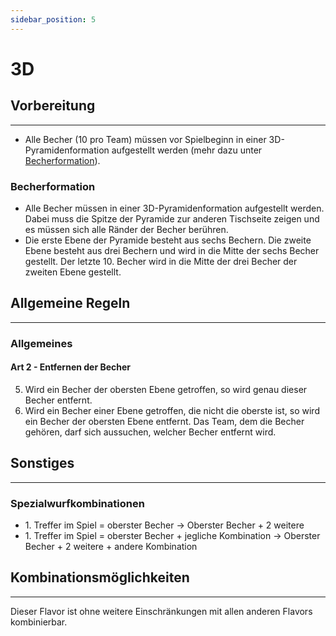 ```yaml
---
sidebar_position: 5
---
```


# 3D

<FlavorPreamble />

## Vorbereitung

<hr />

-   Alle Becher (10 pro Team) müssen vor Spielbeginn in einer <Highlight>3D</Highlight>-Pyramidenformation aufgestellt werden (mehr dazu unter [Becherformation](#becherformation)).

### Becherformation

-   Alle Becher müssen in einer <Highlight>3D</Highlight>-Pyramidenformation aufgestellt werden. Dabei muss die Spitze der Pyramide zur anderen Tischseite zeigen und es müssen sich alle Ränder der Becher berühren.
-   <Highlight>
        Die erste Ebene der Pyramide besteht aus sechs Bechern. Die zweite Ebene
        besteht aus drei Bechern und wird in die Mitte der sechs Becher
        gestellt. Der letzte 10. Becher wird in die Mitte der drei Becher der
        zweiten Ebene gestellt.
    </Highlight>

## Allgemeine Regeln

<hr />

### Allgemeines

#### Art 2 - Entfernen der Becher

5. <Highlight>
       Wird ein Becher der obersten Ebene getroffen, so wird genau dieser Becher
       entfernt.
   </Highlight>
6. <Highlight>
       Wird ein Becher einer Ebene getroffen, die nicht die oberste ist, so wird
       ein Becher der obersten Ebene entfernt. Das Team, dem die Becher gehören,
       darf sich aussuchen, welcher Becher entfernt wird.
   </Highlight>

## Sonstiges

<hr />

### Spezialwurfkombinationen

-   <Highlight>
        1. Treffer im Spiel = oberster Becher &rarr; Oberster Becher + 2 weitere
    </Highlight>
-   <Highlight>
        1. Treffer im Spiel = oberster Becher + jegliche Kombination &rarr;
        Oberster Becher + 2 weitere + andere Kombination
    </Highlight>

## Kombinationsmöglichkeiten

<hr />

Dieser Flavor ist ohne weitere Einschränkungen mit allen anderen Flavors kombinierbar.
